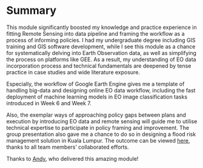 
# Summary

This module significantly boosted my knowledge and practice experience in fitting Remote Sensing into data pipeline and framing the workflow as a process of informing policies. I had my undergraduate degree including GIS training and GIS software development, while I see this module as a chance for systematically delving into Earth Observation data, as well as simplifying the process on platforms like GEE. As a result, my understanding of EO data incorporation process and technical fundamentals are deepened by tense practice in case studies and wide literature exposure.

Especially, the workflow of Google Earth Engine gives me a template of handling big-data and designing online EO data workflow, including the fast deployment of machine learning models in EO image classification tasks introduced in Week 6 and Week 7.

Also, the exemplar ways of approaching policy gaps between plans and execution by introducing EO data and remote sensing will guide me to utilise technical expertise to participate in policy framing and improvement. The group presentation also gave me a chance to do so in designing a flood risk management solution in Kuala Lumpur. The outcome can be viewed [here](https://hansenwgn.github.io/EarthSight/), thanks to all team members' collaborated efforts.

Thanks to [Andy](https://github.com/andrewmaclachlan), who delivered this amazing module!
